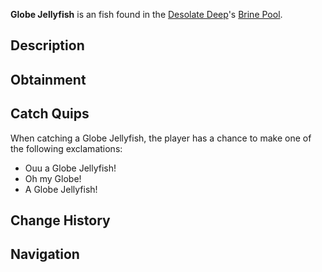 {{FishInfobox
|image          = Globe Jellyfish.png
|rarity         = Unusual
|sea            = First Sea
|location       = [[Brine Pool]]
|sublocation    = 
|sources        = Coral Geode, Fishing Rod
|radar_location = 
|xp             = 150
|weather        = Foggy
|time           = 
|season         = 
|bait           = 
|base_weight    = 24
|base_value     = 300
|weight_range   = 10
|base_chance    = 1380
|base_resil     = 25
}}
'''Globe Jellyfish''' is an {{Rarity|Unusual}} fish found in the [[Desolate Deep]]'s [[Desolate Deep#Brine Pool|Brine Pool]].

== Description ==
{{Description|The Globe Jellyfish is a distant relative of the elusive Emperor Jellyfish. They are highly venomous instead of electrifying, which makes it a threat to any unfortunate creatures who come in contact with it.|Bestiary Entry}}

== Obtainment ==
{{Description|Found in the saline waters of the Brine Pool.|Bestiary Hint}}
{{Fish Availability|
Desolate Deep/Brine Pool
|top_rods      = 
Free Spirit Rod\264078.08\256909.52;
Leviathan's Fang Rod\261831.07\271944.28;
Trident Rod\245351.05\238690.84;
Azure Of Lagoon\184822.53\229928.76;
No-Life Rod\177724.93\235821.78;
Plastic Rod\138139.79\217690.89;
Buddy Bond Rod\120066.59\207816.62;
Magma Rod\160859.05\253487.26;
Astralhook Rod\166544.41\285834.83;
Ethereal Prism Rod\162232.5\274315.87;
Krampus's Rod\165091.37\260155.95;
Heaven's Rod\140427.05\197606.34;
Fast Rod\153678.27\256808.71;
Seraphic Rod\158307.75\245687.4;
Challenger's Rod\154048.94\228984.05;
Rod Of The Forgotten Fang\149981.4\221557.99;
Blazebringer Rod\147537.52\203841.78;
Verdant Shear Rod\139736.17\188931.08;
Zeus Rod\138845.17\191010.22;
Depthseeker Rod\138660.31\172236.45;
Rod Of The Exalted One\137596.02\198375.41;
Rod Of The Depths\135971.37\195468.7;
Reinforced Rod\129847.46\152808.98;
Volcanic Rod\127156.77\144970.11;
Avalanche Rod\126968.87\153536.72;
Steady Rod\72060.61\69632.43
|recommended   = Trident Rod
}}

== Catch Quips ==
When catching a Globe Jellyfish, the player has a chance to make one of the following exclamations:
* Ouu a Globe Jellyfish!
* Oh my Globe!
* A Globe Jellyfish!

== Change History ==
{{Change History|{{subst:Current Version}}}}

== Navigation ==
{{Fish Navbox|Brine Pool}}